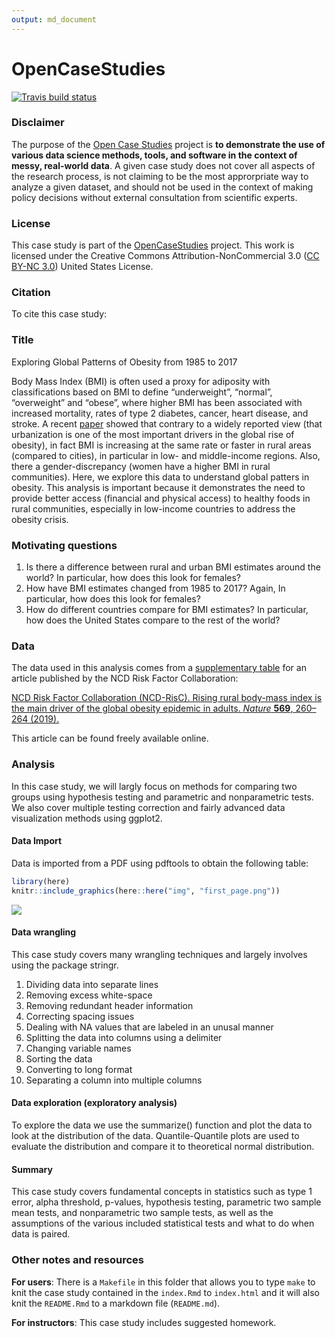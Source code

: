 ```yaml
---
output: md_document
---
```


<!-- README.md is generated from README.Rmd. Please edit that file -->

# OpenCaseStudies

<!-- badges: start -->
[![Travis build status](https://travis-ci.org/opencasestudies/Bloomberg-ocs-rural-and-urban-obesity.svg?branch=master)](https://travis-ci.org/opencasestudies/Bloomberg-ocs-rural-and-urban-obesity)
<!-- badges: end -->

### Disclaimer 

The purpose of the [Open Case Studies](https://opencasestudies.github.io) project is **to demonstrate the use of various data science methods, tools, and software in the context of messy, real-world data**. A given case study does not cover all aspects of the research process, is not claiming to be the most approrpriate way to analyze a given dataset, and should not be used in the context of making policy decisions without external consultation from scientific experts. 

### License 

This case study is part of the [OpenCaseStudies](https://opencasestudies.github.io) project. This work is licensed under the Creative Commons Attribution-NonCommercial 3.0 ([CC BY-NC 3.0](https://creativecommons.org/licenses/by-nc/3.0/us/)) United States License.

### Citation 

To cite this case study:

### Title 

Exploring Global Patterns of Obesity from 1985 to 2017

Body Mass Index (BMI) is often used a proxy for adiposity with classifications based on BMI to define "underweight", "normal", "overweight" and "obese", where higher BMI has been associated with increased mortality, rates of type 2 diabetes, cancer, heart disease, and stroke. 
A recent [paper](https://www.nature.com/articles/s41586-019-1171-x.pdf) showed that contrary to a widely reported view (that urbanization is one of the most important drivers in the global rise of obesity), in fact BMI is increasing at the same rate or faster in rural areas (compared to cities), in particular in low- and middle-income regions. 
Also, there a gender-discrepancy (women have a higher BMI in rural communities).
Here, we explore this data to understand global patters in obesity. 
This analysis is important because it demonstrates the need to provide better access (financial and physical access) to healthy foods in rural communities, especially in low-income countries to address the obesity crisis. 

### Motivating questions

1. Is there a difference between rural and urban BMI estimates around the world? In particular, how does this look for females?
2. How have BMI estimates changed from 1985 to 2017? Again, In particular, how does this look for females?
3. How do different countries compare for BMI estimates? In particular, how does the United States compare to the rest of the world?


### Data

The data used in this analysis comes from a [supplementary table](https://static-content.springer.com/esm/art%3A10.1038%2Fs41586-019-1171-x/MediaObjects/41586_2019_1171_MOESM1_ESM.pdf) for an article published by  the NCD Risk Factor Collaboration: 

[NCD Risk Factor Collaboration (NCD-RisC). Rising rural body-mass index is the main driver of the global obesity epidemic in adults. *Nature* **569**, 260–264 (2019).](https://www.nature.com/articles/s41586-019-1171-x)

This article can be found freely available online.

### Analysis 

In this case study, we will largly focus on methods for comparing two groups using hypothesis testing and parametric and nonparametric tests. We also cover multiple testing correction and fairly advanced data visualization methods using ggplot2.

#### Data Import 


Data is imported from a PDF using pdftools to obtain the following table:
```r
library(here)
knitr::include_graphics(here::here("img", "first_page.png"))
```

<img src="img/first_page.png">

#### Data wrangling 

This case study covers many wrangling techniques and largely involves using the package stringr. 

1) Dividing data into separate lines
2) Removing excess white-space
3) Removing redundant header information
4) Correcting spacing issues
5) Dealing with NA values that are labeled in an unusal manner
6) Splitting the data into columns using a delimiter
7) Changing variable names
8) Sorting the data
9) Converting to long format
10) Separating a column into multiple columns


#### Data exploration (exploratory analysis)   

To explore the data we use the summarize() function and plot the data to look at the distribution of the data. Quantile-Quantile plots are used to evaluate the distribution and compare it to theoretical normal distribution.

#### Summary

This case study covers fundamental concepts in statistics such as type 1 error, alpha threshold, p-values, hypothesis testing, parametric two sample mean tests, and nonparametric two sample tests, as well as the assumptions of the various included statistical tests and what to do when data is paired. 

### Other notes and resources 

**For users**: There is a `Makefile` in this folder that allows you to type `make` to knit the case study contained in the `index.Rmd` to `index.html` and it will also knit the `README.Rmd` to a markdown file (`README.md`). 

**For instructors**: This case study includes suggested homework.



 




